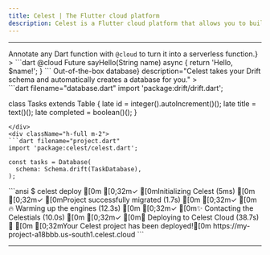 ```yaml
---
title: Celest | The Flutter cloud platform
description: Celest is a Flutter cloud platform that allows you to build, deploy, and manage backends for your Flutter app with ease.
---
```




<Hero />

<hr className="mt-8 py-4" />

<Bleed>
<FeatureSet>
  <Feature 
    title="All your backend logic in Dart"
    description={<>Annotate any Dart function with <code>@cloud</code> to turn it into a serverless function.</>}
  >
```dart
@cloud
Future<String> sayHello(String name) async {
  return 'Hello, $name!';
}
```
  </Feature>
  <Feature 
    title={<>Out-of-the-box database</>}
    description="Celest takes your Drift schema and automatically creates a database for you."
  >
  <div className="flex flex-row justify-center items-stretch flex-wrap">

<div className="h-full m-2">
```dart filename="database.dart"
import 'package:drift/drift.dart';

class Tasks extends Table {
  late id = integer().autoIncrement()();
  late title = text()();
  late completed = boolean()();
}
```
</div>
<div className="h-full m-2">
```dart filename="project.dart"
import 'package:celest/celest.dart';

const tasks = Database(
  schema: Schema.drift(TaskDatabase),
);
```
</div>
</div>
  </Feature>
  <Feature 
    title="Deploy in a single command"
    description="When you're ready to productionize, run `celest deploy`. That's it!"
  >
```ansi
$ celest deploy
[0m [0;32m✓ [0mInitializing Celest (5ms)
[0m [0;32m✓ [0mProject successfully migrated (1.7s)
[0m [0;32m✓ [0m🔥 Warming up the engines (12.3s)
[0m [0;32m✓ [0m✨ Contacting the Celestials (10.0s)
[0m [0;32m✓ [0m🚀 Deploying to Celest Cloud (38.7s)
💙 [0m [0;32mYour Celest project has been deployed![0m
https://my-project-a18bbb.us-south1.celest.cloud
```
  </Feature>
</FeatureSet>

</Bleed>

<hr className="my-12" />
<Content />
